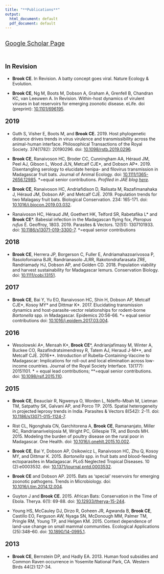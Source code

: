 ```yaml
---
title: "**Publications**"
output:
  html_document: default
  pdf_document: default
---
```


<style type="text/css">
h1.title {
  font-size: 31px;
  text-align: left;
  color:black;
}
</style>

<br>
<div style="text-align: left; font-size: 1.4em;">
<a href="https://scholar.google.com/citations?user=jDzdfmMAAAAJ&hl=en&oi=ao">Google Scholar Page</a></div>

<br>

<div style="text-align: left; font-size: 1.4em;">
**In Revision**
</div>
-	**Brook CE**. In Revision. A batty concept goes viral. Nature Ecology & Evolution.

-	**Brook CE**, Ng M, Boots M, Dobson A, Graham A, Grenfell B, Chandran KC, van Leeuwen A. In Revision. Within-host dynamics of virulent viruses in bat reservoirs for emerging zoonotic disease. eLife. doi (preprint): [10.1101/696195](https://doi.org/10.1101/696195).


<div style="text-align: left; font-size: 1.4em;">
**2019**
</div>

- Guth S, Visher E, Boots M, and **Brook CE.** 2019. Host phylogenetic distance drives trends in virus virulence and transmissibility across the animal-human interface. Philosophical Transactions of the Royal Society. 374(1782): 20190296. doi: [10.1098/rstb.2019.0296](https://doi.org/10.1098/rstb.2019.0296).

- **Brook CE**, Ranaivoson HC, Broder CC, Cunningham AA, Héraud JM, Peel AJ, Gibson L, Wood JLN, Metcalf CJE\*, and Dobson AP\*. 2019. Disentangling serology to elucidate henipa- and filovirus transmission in Madagascar fruit bats. Journal of Animal Ecology. doi: [10.1111/1365-2656.12985](https://doi.org/10.1111/1365-2656.12985). \*=equal senior contributions. *Profiled in JAE blog [here](https://animalecologyinfocus.com/2019/04/16/disentangling-disease-transmission-in-madagascar-fruit-bats/).*

- **Brook CE**, Ranaivoson HC, Andriafidison D, Ralisata M, Razafimanahaka J, Héraud JM, Dobson AP, and Metcalf CJE. 2019. Population trends for two Malagasy fruit bats. Biological Conservation. 234: 165-171. doi: [10.1016/j.biocon.2019.03.032](https://doi.org/10.1016/j.biocon.2019.03.032).

-	Ranaivoson HC, Héraud JM, Goethert HK, Telford SR, Rabetafika L\* and **Brook CE**\*. Babesial infection in the Madagascan flying fox, *Pteropus rufus* É. Geoffroy, 1803. 2019. Parasites & Vectors. 12(51): 1307101933. doi:  [10.1186/s13071-019-3300-7](https://doi.org/10.1186/s13071-019-3300-7). \*=equal senior contributions

<div style="text-align: left; font-size: 1.4em;">
**2018**
</div>

- **Brook CE**, Herrera JP, Borgerson C, Fuller E, Andriamahazoarivosoa P, Rasolofoniaina BJR, Randrianasolo JLRR, Rakotondrafarasata ZRE, Randriamady HJ, Dobson AP, and Golden CD. 2018. Population viability and harvest sustainability for Madagascar lemurs. Conservation Biology. doi: [10.1111/cobi.13151](https://doi.org/10.1111/cobi.13151).

<div style="text-align: left; font-size: 1.4em;">
**2017**
</div>

- **Brook CE**, Bai Y, Yu EO, Ranaivoson HC, Shin H, Dobson AP, Metcalf CJE\*, Kosoy MY\* and Dittmar K\*. 2017. Elucidating transmission dynamics and host-parasite-vector relationships for rodent-borne *Bartonella* spp. in Madagascar. Epidemics 20:56-66. \*= equal senior contributions doi: [10.1016/j.epidem.2017.03.004](https://doi.org/10.1016/j.epidem.2017.03.004).

<div style="text-align: left; font-size: 1.4em;">
**2016**
</div>

- Wesolowski A\*, Mensah K\*, **Brook CE**\*, Andrianjafimasy M, Winter A, Buckee CO, Razafindratsimendresy R, Tatem AJ, Heraud J-M\*\*, and Metcalf CJE. 2016\*\*. Introduction of Rubella-Containing-Vaccine to Madagascar: Implications for roll-out and local elimination across low-income countries. Journal of the Royal Society Interface. 13(177): 20151101. \* =  equal lead contributions; \*\*=equal senior contributions. doi: [10.1098/rsif.2015.110](https://doi.org/10.1098/rsif.2015.110).

<div style="text-align: left; font-size: 1.4em;">
**2015**
</div>

- **Brook CE**, Beauclair R, Ngwenya O, Worden L,  Ndeffo-Mbah M, Lietman TM, Satpathy SK,  Galvani AP, and Porco TP. 2015. Spatial heterogeneity in projected leprosy trends in India. Parasites & Vectors 8(542): 2-11. doi: [10.1186/s13071-015-1124-7](https://doi.org/10.1186/s13071-015-1124-7).

- Rist CL, Ngonghala CN,  Garchitorena A, **Brook CE**, Ramananjato, Miller RC, Randrianarivelojosia M, Wright PC, Gillespie TR, and Bonds MH. 2015. Modeling the burden of poultry disease on the rural poor in Madagascar. One Health. doi: [10.1016/j.onehlt.2015.10.002](https://doi.org/10.1016/j.onehlt.2015.10.002).

- **Brook CE**, Bai Y, Dobson AP, Osikowicz L, Ranaivoson HC, Zhu Q, Kosoy MY, and Dittmar K. 2015. *Bartonella* spp. in fruit bats and blood-feeding ectoparasites in Madagascar. PLoS Neglected Tropical Diseases. 10 (2):e0003532. doi: [10.1371/journal.pntd.0003532](https://doi.org/10.1371/journal.pntd.0003532).

- **Brook CE** and Dobson AP. 2015. Bats as ‘special’ reservoirs for emerging zoonotic pathogens. Trends in Microbiology. doi: [10.1016/j.tim.2014.12.004](https://doi.org/10.1016/j.tim.2014.12.004).

- Guyton J and **Brook CE**. 2015. African Bats: Conservation in the Time of Ebola. Therya. 6(1): 69-88. doi: [10.12933/therya-15-244](https://doi.org/10.12933/therya-15-244).

- Young HS, McCauley DJ, Dirzo R, Goheen JR, Agwanda B, **Brook CE**, Castillo EO, Ferguson AW, Nyaga SN, McDonough MM, Palmer TM, Pringle RM, Young TP, and Helgen KM. 2015. Context dependence of land-use change on small mammal communities. Ecological Applications (25):348–60. doi: [10.1890/14-0995.1](https://doi.org/10.1890/14-0995.1).

<div style="text-align: left; font-size: 1.4em;">
**2013**
</div>

- **Brook CE**, Bernstein DP, and Hadly EA. 2013. Human food subsidies and Common Raven occurrence in Yosemite National Park, CA. Western Birds 44(2):127-34.
